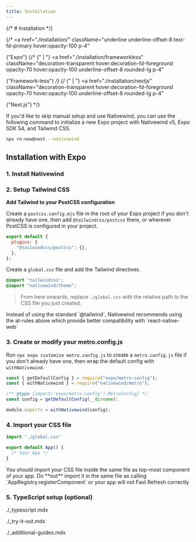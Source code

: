 ```yaml
---
title: Installation
---
```



{/* # Installation */}

{/* <a
  href="./installation/"
  className="underline underline-offset-8 text-fd-primary hover:opacity-100 p-4"
>
  {"Expo"}
</a>
{/* {" | "} <a
  href="./installation/frameworkless"
  className="decoration-transparent hover:decoration-fd-foreground opacity-70 hover:opacity-100 underline-offset-8 rounded-lg p-4"
>
  {"Framework-less"}
</a> */}
{/* {" | "} <a
  href="./installation/nextjs"
  className="decoration-transparent hover:decoration-fd-foreground opacity-70 hover:opacity-100 underline-offset-8 rounded-lg p-4"
>
  {"Next.js"}
</a> */}

<Callout type="tip">
 If you'd like to skip manual setup and use Nativewind, you can use the following command to initialize a new Expo project with Nativewind v5, Expo SDK 54, and Tailwind CSS.

```bash
npx rn-new@next --nativewind
```

</Callout>

## Installation with Expo

### 1. Install Nativewind

<Install framework="expo" />

### 2. Setup Tailwind CSS

<TailwindInstall framework="expo" />

**Add Tailwind to your PostCSS configuration**

Create a `postcss.config.mjs` file in the root of your Expo project if you don't already have one, then add `@tailwindcss/postcss` there, or wherever PostCSS is configured in your project.

```jsx title="postcss.config.mjs
export default {
  plugins: {
    "@tailwindcss/postcss": {},
  },
};
```

Create a `global.css` file and add the Tailwind directives.

```css title="global.css"
@import "tailwindcss";
@import "nativewind/theme";
```

> From here onwards, replace `./global.css` with the relative path to the CSS file you just created.

<Callout type="tip">
  Instead of using the standard `@tailwind`, Nativewind recommends using the
  at-rules above which provide better compatibility with `react-native-web`
</Callout>

### 3. Create or modify your metro.config.js

Run `npx expo customize metro.config.js` to create a `metro.config.js` file if you don't already have one, then wrap the default config with `withNativewind`.

```js title="metro.config.js"
const { getDefaultConfig } = require("expo/metro-config");
const { withNativewind } = require("nativewind/metro");

/** @type {import('expo/metro-config').MetroConfig} */
const config = getDefaultConfig(__dirname);

module.exports = withNativewind(config);
```

### 4. Import your CSS file

```js title="App.js"
import "./global.css"

export default App() {
  /* Your App */
}
```

<Callout type="cation">
  You should import your CSS file inside the same file as top-most component of
  your app. Do **not** import it in the same file as calling
  `AppRegistry.registerComponent` or your app will not Fast Refresh correctly
</Callout>

### 5. TypeScript setup (optional)

<include>./_typescript.mdx</include>

<include>./_try-it-out.mdx</include>

<include>./_additional-guides.mdx</include>
